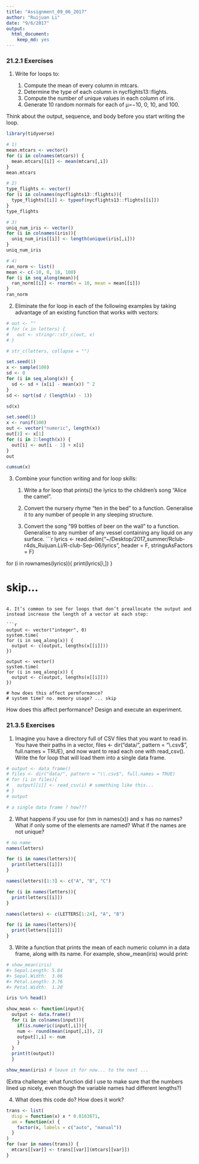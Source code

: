 ```yaml
---
title: "Assignment_09_06_2017"
author: "Ruijuan Li"
date: "9/6/2017"
output: 
  html_document: 
    keep_md: yes
---
```


### 21.2.1 Exercises

1. Write for loops to:

      1. Compute the mean of every column in mtcars.
      2. Determine the type of each column in nycflights13::flights.
      3. Compute the number of unique values in each column of iris.
      4. Generate 10 random normals for each of μ=−10, 0, 10, and 100.
      
Think about the output, sequence, and body before you start writing the loop.
```r
library(tidyverse)

# 1) 
mean.mtcars <- vector()
for (i in colnames(mtcars)) {
  mean.mtcars[[i]] <- mean(mtcars[,i])  
}
mean.mtcars

# 2) 
type_flights <- vector()
for (i in colnames(nycflights13::flights)){
  type_flights[[i]] <- typeof(nycflights13::flights[[i]])
}
type_flights

# 3) 
uniq_num_iris <- vector()
for (i in colnames(iris)){
  uniq_num_iris[[i]] <- length(unique(iris[,i]))
}
uniq_num_iris

# 4) 
ran_norm <- list()
mean <- c(-10, 0, 10, 100)
for (i in seq_along(mean)){
  ran_norm[[i]] <- rnorm(n = 10, mean = mean[[i]])
}
ran_norm
```

2. Eliminate the for loop in each of the following examples by taking advantage of an existing function that works with vectors:

```r
# out <- ""
# for (x in letters) {
#   out <- stringr::str_c(out, x)
# }

# str_c(letters, collapse = "")

set.seed(1)
x <- sample(100)
sd <- 0
for (i in seq_along(x)) {
  sd <- sd + (x[i] - mean(x)) ^ 2
}
sd <- sqrt(sd / (length(x) - 1))

sd(x)

set.seed(1)
x <- runif(100)
out <- vector("numeric", length(x))
out[1] <- x[1]
for (i in 2:length(x)) {
  out[i] <- out[i - 1] + x[i]
}
out

cumsum(x)
```

3. Combine your function writing and for loop skills:

      1. Write a for loop that prints() the lyrics to the children’s song “Alice the camel”.

      2. Convert the nursery rhyme “ten in the bed” to a function. Generalise it to any number of people in any sleeping structure.

      3. Convert the song “99 bottles of beer on the wall” to a function. Generalise to any number of any vessel containing any liquid on any surface.
```r
lyrics <- read.delim("~/Desktop/2017_summer/Rclub-r4ds_Ruijuan.Li/R-club-Sep-06/lyrics", header = F, stringsAsFactors = F)

for (i in rownames(lyrics)){
  print(lyrics[i,])
} 

# skip... 
```

4. It’s common to see for loops that don’t preallocate the output and instead increase the length of a vector at each step:

```r
output <- vector("integer", 0)
system.time(
for (i in seq_along(x)) {
  output <- c(output, lengths(x[[i]]))
})

output <- vector()
system.time(
for (i in seq_along(x)) {
  output <- c(output, lengths(x[[i]]))
})

# how does this affect permformance? 
# system time? no. memory usage? ... skip 
```
How does this affect performance? Design and execute an experiment. 

### 21.3.5 Exercises

1. Imagine you have a directory full of CSV files that you want to read in. You have their paths in a vector, files <- dir("data/", pattern = "\\.csv$", full.names = TRUE), and now want to read each one with read_csv(). Write the for loop that will load them into a single data frame.
```r
# output <- data_frame() 
# files <- dir("data/", pattern = "\\.csv$", full.names = TRUE) 
# for (i in files){
#   output[[i]] <- read_csv(i) # something like this... 
# }
# output 

# a single data frame ? how??? 
```

2. What happens if you use for (nm in names(x)) and x has no names? What if only some of the elements are named? What if the names are not unique?
```r
# no name 
names(letters)

for (i in names(letters)){
  print(letters[[i]])
}

names(letters)[1:3] <- c("A", "B", "C")

for (i in names(letters)){
  print(letters[[i]])
}

names(letters) <- c(LETTERS[1:24], "A", "B")

for (i in names(letters)){
  print(letters[[i]])
}
```

3. Write a function that prints the mean of each numeric column in a data frame, along with its name. For example, show_mean(iris) would print:

```r
# show_mean(iris) 
#> Sepal.Length: 5.84
#> Sepal.Width:  3.06
#> Petal.Length: 3.76
#> Petal.Width:  1.20

iris %>% head()

show_mean <- function(input){
  output <- data.frame()
  for (i in colnames(input)){
    if(is.numeric(input[,i])){
    num <- round(mean(input[,i]), 2)
    output[1,i] <- num
    }
  }  
  print(t(output))
  }

show_mean(iris) # leave it for now... to the next ...  
```
(Extra challenge: what function did I use to make sure that the numbers lined up nicely, even though the variable names had different lengths?)

4. What does this code do? How does it work?

```r
trans <- list( 
  disp = function(x) x * 0.0163871,
  am = function(x) {
    factor(x, labels = c("auto", "manual"))
  }
)
for (var in names(trans)) {
  mtcars[[var]] <- trans[[var]](mtcars[[var]])
}   
```










